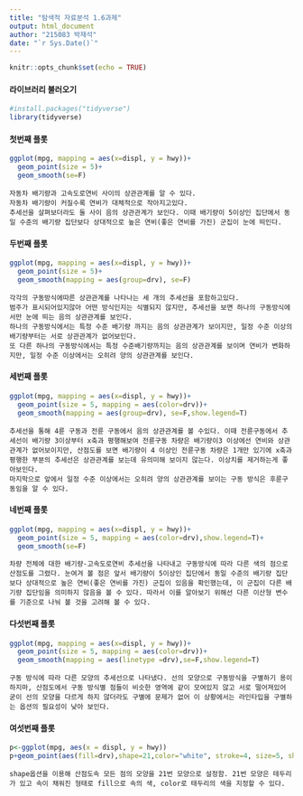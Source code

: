 ```yaml
---
title: "탐색적 자료분석 1.6과제"
output: html_document
author: "215083 박재석"
date: "`r Sys.Date()`"
---
```


```r
knitr::opts_chunk$set(echo = TRUE)
```

####
#### 라이브러리 불러오기

```r
#install.packages("tidyverse")
library(tidyverse)
```

#### 첫번째 플롯

```r
ggplot(mpg, mapping = aes(x=displ, y = hwy))+
  geom_point(size = 5)+
  geom_smooth(se=F)
```

```         
자동차 배기량과 고속도로연비 사이의 상관관계를 알 수 있다.
자동차 배기량이 커질수록 연비가 대체적으로 작아지고있다.
추세선을 살펴보더라도 둘 사이 음의 상관관계가 보인다. 이때 배기량이 5이상인 집단에서 동일 수준의 배기량 집단보다 상대적으로 높은 연비(좋은 연비를 가진) 군집이 눈에 띄인다.
```

#### 두번째 플롯

```r
ggplot(mpg, mapping = aes(x=displ, y = hwy))+
  geom_point(size = 5)+
  geom_smooth(mapping = aes(group=drv), se=F)
```

```         
각각의 구동방식에따른 상관관계를 나타나는 세 개의 추세선을 포함하고있다.
범주가 표시되어있지않아 어떤 방식인지는 식별되지 않지만, 추세선을 보면 하나의 구동방식에서만 눈에 띄는 음의 상관관계를 보인다.
하나의 구동방식에서는 특정 수준 배기량 까지는 음의 상관관계가 보이지만, 일정 수준 이상의 배기량부터는 서로 상관관계가 없어보인다.
또 다른 하나의 구동방식에서는 특정 수준배기량까지는 음의 상관관계를 보이며 연비가 변화하지만, 일정 수준 이상에서는 오히려 양의 상관관계를 보인다.
```

#### 세번째 플롯

```r
ggplot(mpg, mapping = aes(x=displ, y = hwy))+
  geom_point(size = 5, mapping = aes(color=drv))+
  geom_smooth(mapping = aes(group=drv), se=F,show.legend=T)
```

```         
추세선을 통해 4륜 구동과 전륜 구동에서 음의 상관관계를 볼 수있다. 이때 전륜구동에서 추세선이 배기량 3이상부터 x축과 평행해보여 전륜구동 차량은 배기량이3 이상에선 연비와 상관관계가 없어보이지만, 산점도를 보면 배기량이 4 이상인 전륜구동 차량은 1개만 있기에 x축과 평행한 부분의 추세선은 상관관계를 보는데 유의미해 보이지 않는다. 이상치를 제거하는게 좋아보인다.
마지막으로 앞에서 일정 수준 이상에서는 오히려 양의 상관관계를 보이는 구동 방식은 후륜구동임을 알 수 있다. 
```

#### 네번째 플롯

```r
ggplot(mpg, mapping = aes(x=displ, y = hwy))+
  geom_point(size = 5, mapping = aes(color=drv),show.legend=T)+
  geom_smooth(se=F)
```

```         
차량 전체에 대한 배기량-고속도로연비 추세선을 나타내고 구동방식에 따라 다른 색의 점으로 산점도를 그렸다. 눈여겨 볼 점은 앞서 배기량이 5이상인 집단에서 동일 수준의 배기량 집단보다 상대적으로 높은 연비(좋은 연비를 가진) 군집이 있음을 확인했는데, 이 군집이 다른 배기량 집단임을 의미하지 않음을 볼 수 있다. 따라서 이를 알아보기 위해선 다른 이산형 변수를 기준으로 나눠 볼 것을 고려해 볼 수 있다.
```

#### 다섯번째 플롯

```r
ggplot(mpg, mapping = aes(x=displ, y = hwy))+
  geom_point(size = 5, mapping = aes(color=drv))+
  geom_smooth(mapping = aes(linetype =drv),se=F,show.legend=T)
```

```         
구동 방식에 따라 다른 모양의 추세선으로 나타냈다. 선의 모양으로 구동방식을 구별하기 용이하지마, 산점도에서 구동 방식별 점들이 비슷한 영역에 같이 모여있지 않고 서로 떨어져있어 굳이 선의 모양을 다르게 하지 않더라도 구별에 문제가 없어 이 상황에서는 라인타입을 구별하는 옵션의 필요성이 낮아 보인다.
```

#### 여섯번째 플롯

```r
p<-ggplot(mpg, aes(x = displ, y = hwy))
p+geom_point(aes(fill=drv),shape=21,color="white", stroke=4, size=5, show.legend = T)
```

```         
shape옵션을 이용해 산점도속 모든 점의 모양을 21번 모양으로 설정함. 21번 모양은 테두리가 있고 속이 채워진 형태로 fill으로 속의 색, color로 태두리의 색을 지정할 수 있다.
```
